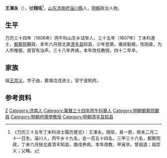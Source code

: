 '''王澤永'''（{{bd|？||1614年||}}），號'''翔垓'''<ref>《万历三十五年丁未科进士履历便览》：王澤永，翔垓，易一房，癸未二月二十一日生，淄川人，丙午乡十九名，会一百五十四名，三甲三十六名，都察院政，丁未六月授北直清丰知县，庚戌养病，本年改教，甲寅卒。曾祖逵；祖崇义；父睹。</ref>，[[山东|山东]][[济南府|济南府]][[淄川縣|淄川縣]]人，[[明朝|明朝]]政治人物。

== 生平 ==
万历三十四年（1606年）丙午科山东乡试举人，三十五年（1607年）丁未科進士，[[都察院|都察院]]觀政，本年六月授北直[[清丰县|清丰县]]知县，少年登第，儀状魁梧，性刚直，为人所推服，居官有治声。三十八年养病，本年改任教授，四十二年卒。

== 家族 ==
祖[[王崇义|王崇义]]，字子由，嘉靖戊戌进士，官宁波知府。

==参考资料==
{{reflist}}

{{萬曆三十五年丁未科殿試金榜}}

{{Authority control}}

{{DEFAULTSORT:}}
[[Category:王姓|Z]]
[[Category:济南人|Category:济南人]]
[[Category:萬曆三十四年丙午科舉人|Category:萬曆三十四年丙午科舉人]]
[[Category:明朝都察院觀政|Category:明朝都察院觀政]]
[[Category:明朝府儒學教授|Category:明朝府儒學教授]]
[[Category:明朝清丰县知县|Category:明朝清丰县知县]]


{{明朝人物小作品}}